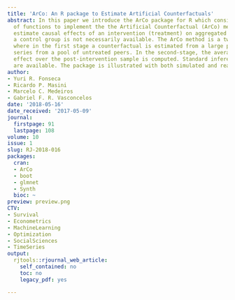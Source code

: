 ```yaml
---
title: 'ArCo: An R package to Estimate Artificial Counterfactuals'
abstract: In this paper we introduce the ArCo package for R which consists of a set
  of functions to implement the the Artificial Counterfactual (ArCo) methodology to
  estimate causal effects of an intervention (treatment) on aggregated data and when
  a control group is not necessarily available. The ArCo method is a two-step procedure,
  where in the first stage a counterfactual is estimated from a large panel of time
  series from a pool of untreated peers. In the second-stage, the average treatment
  effect over the post-intervention sample is computed. Standard inferential procedures
  are available. The package is illustrated with both simulated and real datasets.
author:
- Yuri R. Fonseca
- Ricardo P. Masini
- Marcelo C. Medeiros
- Gabriel F. R. Vasconcelos
date: '2018-05-16'
date_received: '2017-05-09'
journal:
  firstpage: 91
  lastpage: 108
volume: 10
issue: 1
slug: RJ-2018-016
packages:
  cran:
  - ArCo
  - boot
  - glmnet
  - Synth
  bioc: ~
preview: preview.png
CTV:
- Survival
- Econometrics
- MachineLearning
- Optimization
- SocialSciences
- TimeSeries
output:
  rjtools::rjournal_web_article:
    self_contained: no
    toc: no
    legacy_pdf: yes

---
```

